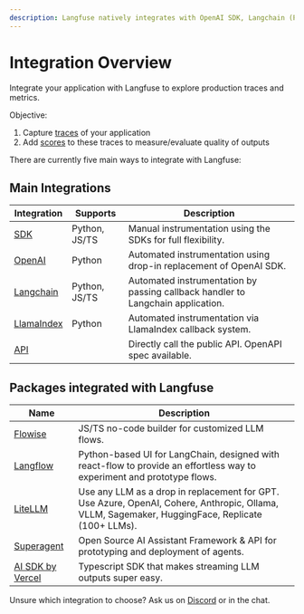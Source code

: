 ```yaml
---
description: Langfuse natively integrates with OpenAI SDK, Langchain (Python&JS), Flowise, LiteLLM, Langflow, and Superagent.
---
```


# Integration Overview

Integrate your application with Langfuse to explore production traces and metrics.

Objective:

1. Capture [traces](/docs/tracing/overview) of your application
2. Add [scores](/docs/scores) to these traces to measure/evaluate quality of outputs

There are currently five main ways to integrate with Langfuse:

## Main Integrations

| Integration                                              | Supports      | Description                                                                     |
| -------------------------------------------------------- | ------------- | ------------------------------------------------------------------------------- |
| [SDK](/docs/sdk)                                         | Python, JS/TS | Manual instrumentation using the SDKs for full flexibility.                     |
| [OpenAI](/docs/integrations/openai)                      | Python        | Automated instrumentation using drop-in replacement of OpenAI SDK.              |
| [Langchain](/docs/integrations/langchain)                | Python, JS/TS | Automated instrumentation by passing callback handler to Langchain application. |
| [LlamaIndex](/docs/integrations/llama-index/get-started) | Python        | Automated instrumentation via LlamaIndex callback system.                       |
| [API](/docs/api)                                         |               | Directly call the public API. OpenAPI spec available.                           |

## Packages integrated with Langfuse

| Name                                                       | Description                                                                                                                                      |
| ---------------------------------------------------------- | ------------------------------------------------------------------------------------------------------------------------------------------------ |
| [Flowise](/docs/integrations/flowise)                      | JS/TS no-code builder for customized LLM flows.                                                                                                  |
| [Langflow](/docs/integrations/langflow)                    | Python-based UI for LangChain, designed with react-flow to provide an effortless way to experiment and prototype flows.                          |
| [LiteLLM](/docs/integrations/litellm)                      | Use any LLM as a drop in replacement for GPT. Use Azure, OpenAI, Cohere, Anthropic, Ollama, VLLM, Sagemaker, HuggingFace, Replicate (100+ LLMs). |
| [Superagent](/docs/integrations/superagent)                | Open Source AI Assistant Framework & API for prototyping and deployment of agents.                                                               |
| [AI SDK by Vercel](/docs/sdk/typescript/example-vercel-ai) | Typescript SDK that makes streaming LLM outputs super easy.                                                                                      |

Unsure which integration to choose? Ask us on [Discord](/discord) or in the chat.
